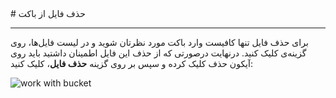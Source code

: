 

<Layout>
<Head>
<title>مستندات حذف فایل از باکت - لیارا</title>
<meta property="og:title" content="مستندات خدمات رایانش ابری لیارا" />
<meta property="og:description" content="مستندات مربوط به نحوه حذف فایل از باکت در فضای ذخیره‌سازی ابری در لیارا"  />
<meta property="og:image" content="https://files.liara.ir/liara/logos/liara-poster.jpg" />
</Head>
# حذف فایل از باکت
<hr className="mb-2" />

برای حذف فایل 
تنها کافیست وارد باکت مورد نظرتان شوید و در لیست فایل‌ها، روی گزینه‌ی  کلیک کنید. درنهایت درصورتی که از حذف این فایل اطمینان داشتید باید روی آیکون حذف کلیک کرده و سپس بر روی گزینه **حذف فایل**، کلیک کنید:
<div className="h-4" />
<img src="https://files.liara.ir/liara/old/buckets/delete-file.gif" alt="work with bucket" />
<div className="h-4" />



</Layout>